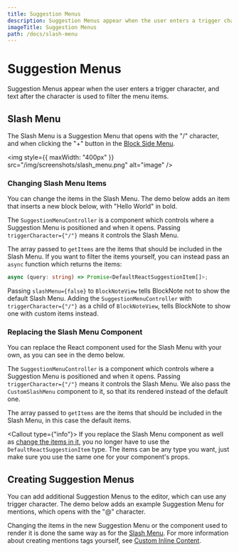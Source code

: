 ```yaml
---
title: Suggestion Menus
description: Suggestion Menus appear when the user enters a trigger character, and text after the character is used to filter the menu items.
imageTitle: Suggestion Menus
path: /docs/slash-menu
---
```



# Suggestion Menus

Suggestion Menus appear when the user enters a trigger character, and text after the character is used to filter the menu items.

## Slash Menu

The Slash Menu is a Suggestion Menu that opens with the "/" character, and when clicking the "+" button in the [Block Side Menu](/docs/ui-components/side-menu).

<img
  style={{ maxWidth: "400px" }}
  src="/img/screenshots/slash_menu.png"
  alt="image"
/>

### Changing Slash Menu Items

You can change the items in the Slash Menu. The demo below adds an item that inserts a new block below, with "Hello World" in bold.

<Example name="ui-components/suggestion-menus-slash-menu-items" />

The `SuggestionMenuController` is a component which controls where a Suggestion Menu is positioned and when it opens. Passing `triggerCharacter={"/"}` means it controls the Slash Menu.

The array passed to `getItems` are the items that should be included in the Slash Menu. If you want to filter the items yourself, you can instead pass an `async` function which returns the items:

```ts
async (query: string) => Promise<DefaultReactSuggestionItem[]>;
```

Passing `slashMenu={false}` to `BlockNoteView` tells BlockNote not to show the default Slash Menu. Adding the `SuggestionMenuController` with `triggerCharacter={"/"}` as a child of `BlockNoteView`, tells BlockNote to show one with custom items instead.

### Replacing the Slash Menu Component

You can replace the React component used for the Slash Menu with your own, as you can see in the demo below.

<Example name="ui-components/suggestion-menus-slash-menu-component" />

The `SuggestionMenuController` is a component which controls where a Suggestion Menu is positioned and when it opens. Passing `triggerCharacter={"/"}` means it controls the Slash Menu. We also pass the `CustomSlashMenu` component to it, so that its rendered instead of the default one.

The array passed to `getItems` are the items that should be included in the Slash Menu, in this case the default items.

<Callout type={"info"}>
  If you replace the Slash Menu component as well as [change the items in
  it](/docs/ui-components/slash-menu#changing-slash-menu-items), you no longer
  have to use the `DefaultReactSuggestionItem` type. The items can be any type
  you want, just make sure you use the same one for your component's props.
</Callout>

## Creating Suggestion Menus

You can add additional Suggestion Menus to the editor, which can use any trigger character. The demo below adds an example Suggestion Menu for mentions, which opens with the "@" character.

<Example name="ui-components/suggestion-menus-mentions" />

Changing the items in the new Suggestion Menu or the component used to render it is done the same way as for the [Slash Menu](/docs/ui-components/slash-menu#slash-menu). For more information about creating mentions tags yourself, see [Custom Inline Content](TODO).
